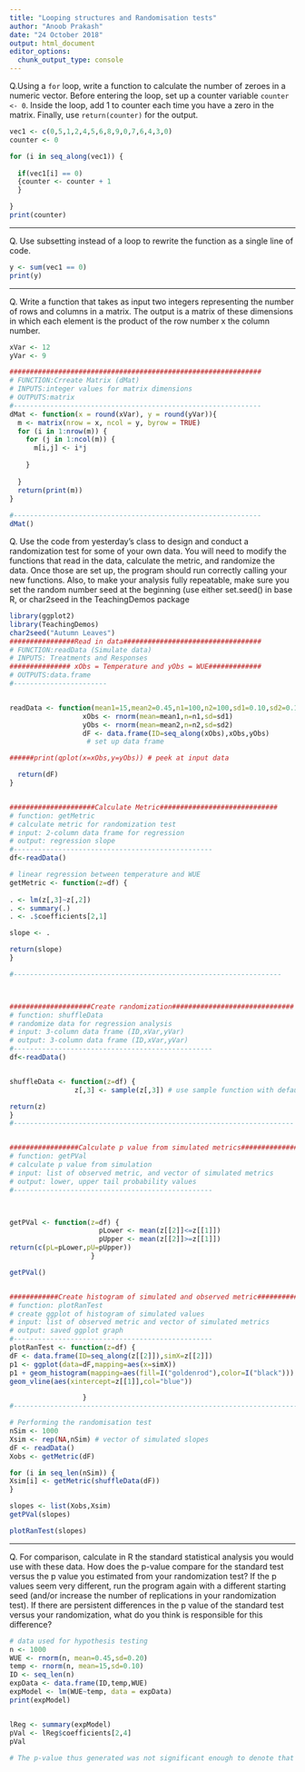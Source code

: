 ```yaml
---
title: "Looping structures and Randomisation tests"
author: "Anoob Prakash"
date: "24 October 2018"
output: html_document
editor_options: 
  chunk_output_type: console
---
```


Q.Using a `for` loop, write a function to calculate the number of zeroes in a numeric vector. Before entering the loop, set up a counter variable `counter <- 0`. Inside the loop, add 1 to counter each time you have a zero in the matrix. Finally, use `return(counter)` for the output.

```r
vec1 <- c(0,5,1,2,4,5,6,8,9,0,7,6,4,3,0)
counter <- 0

for (i in seq_along(vec1)) {
  
  if(vec1[i] == 0) 
  {counter <- counter + 1
  }

}
print(counter)
```

***

Q. Use subsetting instead of a loop to rewrite the function as a single line of code.

```r
y <- sum(vec1 == 0)
print(y)
```

***

Q. Write a function that takes as input two integers representing the number of rows and columns in a matrix. The output is a matrix of these dimensions in which each element is the product of the row number x the column number.

```r
xVar <- 12
yVar <- 9

##############################################################
# FUNCTION:Crreate Matrix (dMat)
# INPUTS:integer values for matrix dimensions
# OUTPUTS:matrix
#-------------------------------------------------------------
dMat <- function(x = round(xVar), y = round(yVar)){
  m <- matrix(nrow = x, ncol = y, byrow = TRUE)
  for (i in 1:nrow(m)) {
    for (j in 1:ncol(m)) {
      m[i,j] <- i*j
      
    }
    
  }
  return(print(m))
}
  
#-------------------------------------------------------------
dMat()  
```
Q. Use the code from yesterday’s class to design and conduct a randomization test for some of your own data. You will need to modify the functions that read in the data, calculate the metric, and randomize the data. Once those are set up, the program should run correctly calling your new functions. Also, to make your analysis fully repeatable, make sure you set the random number seed at the beginning (use either set.seed() in base R, or char2seed in the TeachingDemos package

```r
library(ggplot2)
library(TeachingDemos)
char2seed("Autumn Leaves")
################Read in data##################################
# FUNCTION:readData (Simulate data)
# INPUTS: Treatments and Responses
############### xObs = Temperature and yObs = WUE#############
# OUTPUTS:data.frame
#-----------------------


readData <- function(mean1=15,mean2=0.45,n1=100,n2=100,sd1=0.10,sd2=0.10) {
                  xObs <- rnorm(mean=mean1,n=n1,sd=sd1)
                  yObs <- rnorm(mean=mean2,n=n2,sd=sd2)
                  dF <- data.frame(ID=seq_along(xObs),xObs,yObs)
                   # set up data frame                 

######print(qplot(x=xObs,y=yObs)) # peek at input data

  return(dF)
}


#####################Calculate Metric#############################
# function: getMetric
# calculate metric for randomization test
# input: 2-column data frame for regression
# output: regression slope
#------------------------------------------------- 
df<-readData()

# linear regression between temperature and WUE
getMetric <- function(z=df) {
                  
. <- lm(z[,3]~z[,2])
. <- summary(.)
. <- .$coefficients[2,1]

slope <- .

return(slope)
}

#------------------------------------------------------------------



####################Create randomization##############################
# function: shuffleData
# randomize data for regression analysis
# input: 3-column data frame (ID,xVar,yVar)
# output: 3-column data frame (ID,xVar,yVar)
#------------------------------------------------- 
df<-readData()


shuffleData <- function(z=df) {
                z[,3] <- sample(z[,3]) # use sample function with defaults to reshuffle column

return(z)
}
#---------------------------------------------------------------------


#################Calculate p value from simulated metrics####################
# function: getPVal
# calculate p value from simulation
# input: list of observed metric, and vector of simulated metrics
# output: lower, upper tail probability values
#------------------------------------------------- 



getPVal <- function(z=df) {
                      pLower <- mean(z[[2]]<=z[[1]])
                      pUpper <- mean(z[[2]]>=z[[1]])
return(c(pL=pLower,pU=pUpper))
                    }

getPVal()


############Create histogram of simulated and observed metric################
# function: plotRanTest
# create ggplot of histogram of simulated values
# input: list of observed metric and vector of simulated metrics
# output: saved ggplot graph
#------------------------------------------------- 
plotRanTest <- function(z=df) {
dF <- data.frame(ID=seq_along(z[[2]]),simX=z[[2]])
p1 <- ggplot(data=dF,mapping=aes(x=simX))
p1 + geom_histogram(mapping=aes(fill=I("goldenrod"),color=I("black"))) +
geom_vline(aes(xintercept=z[[1]],col="blue")) 

                  }
#----------------------------------------------------------------------------

# Performing the randomisation test
nSim <- 1000
Xsim <- rep(NA,nSim) # vector of simulated slopes
dF <- readData()
Xobs <- getMetric(dF)

for (i in seq_len(nSim)) {
Xsim[i] <- getMetric(shuffleData(dF))
}

slopes <- list(Xobs,Xsim)
getPVal(slopes)

plotRanTest(slopes)


```

***

Q. For comparison, calculate in R the standard statistical analysis you would use with these data. How does the p-value compare for the standard test versus the p value you estimated from your randomization test? If the p values seem very different, run the program again with a different starting seed (and/or increase the number of replications in your randomization test). If there are persistent differences in the p value of the standard test versus your randomization, what do you think is responsible for this difference?

```r
# data used for hypothesis testing
n <- 1000 
WUE <- rnorm(n, mean=0.45,sd=0.20)
temp <- rnorm(n, mean=15,sd=0.10) 
ID <- seq_len(n)
expData <- data.frame(ID,temp,WUE)
expModel <- lm(WUE~temp, data = expData)
print(expModel)


lReg <- summary(expModel) 
pVal <- lReg$coefficients[2,4]  
pVal
    
# The p-value thus generated was not significant enough to denote that a change in temperature affects the water use efficiency, which was the initial hypothesis for the experiment. The randomisation tests also gives a similar result, confirming the validity of the hypothesis.

```
